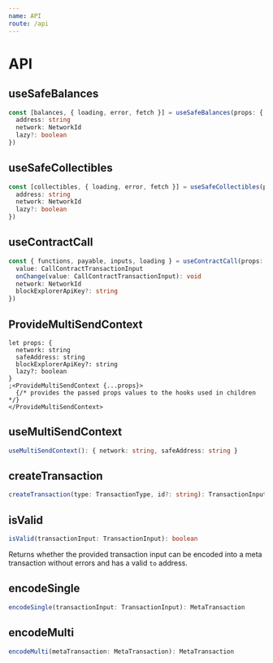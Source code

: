 ```yaml
---
name: API
route: /api
---
```


# API

## useSafeBalances

```ts
const [balances, { loading, error, fetch }] = useSafeBalances(props: {
  address: string
  network: NetworkId
  lazy?: boolean
})
```

## useSafeCollectibles

```ts
const [collectibles, { loading, error, fetch }] = useSafeCollectibles(props: {
  address: string
  network: NetworkId
  lazy?: boolean
})
```

## useContractCall

```ts
const { functions, payable, inputs, loading } = useContractCall(props: {
  value: CallContractTransactionInput
  onChange(value: CallContractTransactionInput): void
  network: NetworkId
  blockExplorerApiKey?: string
})
```

## ProvideMultiSendContext

```tsx
let props: {
  network: string
  safeAddress: string
  blockExplorerApiKey?: string
  lazy?: boolean
}
;<ProvideMultiSendContext {...props}>
  {/* provides the passed props values to the hooks used in children */}
</ProvideMultiSendContext>
```

## useMultiSendContext

```ts
useMultiSendContext(): { network: string, safeAddress: string }
```

## createTransaction

```ts
createTransaction(type: TransactionType, id?: string): TransactionInput
```

## isValid

```ts
isValid(transactionInput: TransactionInput): boolean
```

Returns whether the provided transaction input can be encoded into a meta transaction without errors and has a valid `to` address.

## encodeSingle

```ts
encodeSingle(transactionInput: TransactionInput): MetaTransaction
```

## encodeMulti

```ts
encodeMulti(metaTransaction: MetaTransaction): MetaTransaction
```

